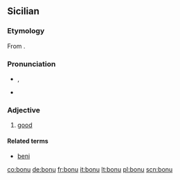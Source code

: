 ==Sicilian==

===Etymology===
From {{etyl|la|scn}} {{term|bonus|lang=la}}.

===Pronunciation===
* {{IPA|/ˈbɔ.nu/|lang=scn}}, {{SAMPA|/"bO.nu/}}
* {{hyphenation|bò|nu}}

===Adjective===
{{scn-adj|bon|u|a|i}}

# [[good]]

====Related terms====
* [[beni]]

[[co:bonu]]
[[de:bonu]]
[[fr:bonu]]
[[it:bonu]]
[[lt:bonu]]
[[pl:bonu]]
[[scn:bonu]]